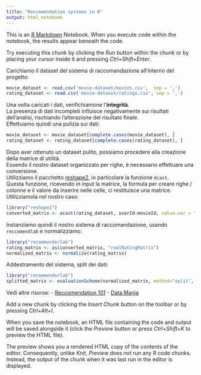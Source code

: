 ```yaml
---
title: "Reccomendation systems in R"
output: html_notebook
---
```


This is an [R Markdown](http://rmarkdown.rstudio.com) Notebook. When you execute code within the notebook, the results appear beneath the code. 

Try executing this chunk by clicking the *Run* button within the chunk or by placing your cursor inside it and pressing *Ctrl+Shift+Enter*. 

Carichiamo il dataset del sistema di raccomandazione all'interno del progetto:
```r
movie_dataset <- read.csv('movie-dataset/movies.csv',  sep = ',')
rating_dataset <- read.csv('movie-dataset/ratings.csv', sep = ',')
```

Una volta caricati i dati, verifichiamone l'**integrità**.  
La presenza di dati incompleti influisce negativamente sui risultati dell'analisi, rischiando l'alterazione del risultato finale.  
Effettuiamo quindi una pulizia sui dati:  
```r
movie_dataset <- movie_dataset[complete.cases(movie_dataset), ]
rating_dataset <- rating_dataset[complete.cases(rating_dataset), ]
```

Dopo aver ottenuto un dataset pulito, possiamo procedere alla creazione della matrice di utilità.  
Essendo il nostro dataset organizzato per righe, è necessario effettuare una conversione.  
Utilizziamo il pacchetto [reshape2](https://cran.r-project.org/web/packages/reshape2/index.html), in particolare la funzione `dcast`.  
Questa funzione, ricevendo in input la matrice, la formula per creare righe / colonne e il valore da inserire nelle celle, ci restituisce una matrice.  
Utilizziamola nel nostro caso:
```r
library("reshape2")
converted_matrix <- acast(rating_dataset, userId~movieId, value.var = "rating")
```

Instanziamo quindi il nostro sistema di raccomandazione, usando `reccomendlab` e normalizziamo:
```r
library("recommenderlab")
rating_matrix <- as(converted_matrix, "realRatingMatrix")
normalized_matrix <- normalize(rating_matrix)
```

Addestramento del sistema, split dei dati:
```r
library("recommenderlab")
splitted_matrix <- evaluationScheme(normalized_matrix, method="split", train=0.9, given=15)
```

Vedi altre risorse:
- [Reccomendation 101](https://www.r-bloggers.com/2014/12/recommender-systems-101-a-step-by-step-practical-example-in-r/)
- [Data Mania](https://www.data-mania.com/blog/how-to-build-a-recommendation-engine-in-r/)

Add a new chunk by clicking the *Insert Chunk* button on the toolbar or by pressing *Ctrl+Alt+I*.

When you save the notebook, an HTML file containing the code and output will be saved alongside it (click the *Preview* button or press *Ctrl+Shift+K* to preview the HTML file).

The preview shows you a rendered HTML copy of the contents of the editor. Consequently, unlike *Knit*, *Preview* does not run any R code chunks. Instead, the output of the chunk when it was last run in the editor is displayed.
